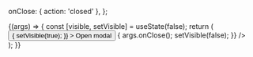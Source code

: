 
<Meta title="Components/Modal/ModalContent" />

  onClose: { action: 'closed' },
};

<Canvas>
  <Story name="Default" args={{ visible: false }} argTypes={commonArgTypes}>
    {(args) => {
      const [visible, setVisible] = useState(false);
      return (
        <div>
          <Button
            onClick={() => {
              setVisible(true);
            }}
          >
            Open modal
          </Button>
          <ModalContent
            {...args}
            visible={visible}
            onClose={() => {
              args.onClose();
              setVisible(false);
            }}
          />
        </div>
      );
    }}
  </Story>
</Canvas>

<ArgsTable story="Default" />
